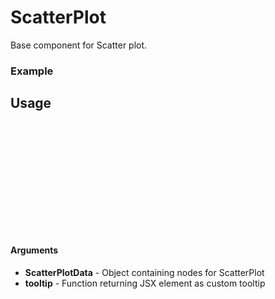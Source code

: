 
<Meta of={ScatterPlot} title="ScatterPlot" />

# ScatterPlot

Base component for Scatter plot.

### Example

<Canvas of={ScatterPlot.Default} />

## Usage

```ts
import {ScatterPlot} from "gf-components";

const Example = () => {
  return (
    <ScatterPlot
      scatterPlotData={data}
      tooltip={tooltip}
    />
  );
};

export default Example;
```

#### Arguments
- **ScatterPlotData** - Object containing nodes for ScatterPlot
- **tooltip** - Function returning JSX element as custom tooltip